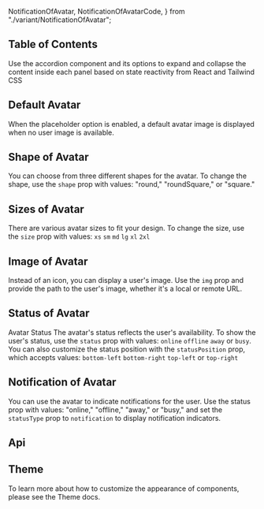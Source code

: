   NotificationOfAvatar,
  NotificationOfAvatarCode,
} from "./variant/NotificationOfAvatar";

## Table of Contents

Use the accordion component and its options to expand and collapse the content inside each panel based on state reactivity from React and Tailwind CSS

## Default Avatar

When the placeholder option is enabled, a default avatar image is displayed when no user image is available.

<CodePreview code={DefaultAvatarCode}>
  <DefaultAvatar />
</CodePreview>

## Shape of Avatar

You can choose from three different shapes for the avatar. To change the shape, use the `shape` prop with values: "round," "roundSquare," or "square."

<CodePreview code={ShapeAvatarCode}>
  <ShapeAvatar />
</CodePreview>

## Sizes of Avatar

There are various avatar sizes to fit your design. To change the size, use the `size` prop with values: `xs` `sm` `md` `lg` `xl` `2xl`

<CodePreview code={SizesOfAvatarCode}>
  <SizesOfAvatar />
</CodePreview>

## Image of Avatar

Instead of an icon, you can display a user's image. Use the `img` prop and provide the path to the user's image, whether it's a local or remote URL.

<CodePreview code={ImageOfAvatarCode}>
  <ImageOfAvatar />
</CodePreview>

## Status of Avatar

Avatar Status
The avatar's status reflects the user's availability. To show the user's status, use the `status` prop with values: `online` `offline` `away` or `busy`. You can also customize the status position with the `statusPosition` prop, which accepts values: `bottom-left` `bottom-right` `top-left` or `top-right`

<CodePreview code={StatusOfAvatarCode}>
  <StatusOfAvatar />
</CodePreview>

## Notification of Avatar

You can use the avatar to indicate notifications for the user. Use the status prop with values: "online," "offline," "away," or "busy," and set the `statusType` prop to `notification` to display notification indicators.

<CodePreview code={NotificationOfAvatarCode}>
  <NotificationOfAvatar />
</CodePreview>

## Api

<ComponentApi data={avatarApiData} />

## Theme

To learn more about how to customize the appearance of components, please see the Theme docs.

<CssThemePreview code={useTheme().theme.avatar} />
